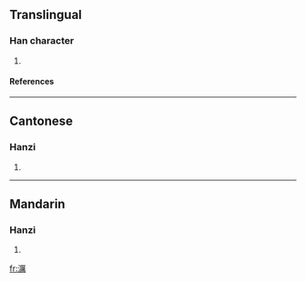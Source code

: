 ==Translingual==
===Han character===
{{Han char|rn=85|rad=水|as=15|sn=18|four=3112<sub>7</sub>|canj=水一廿月 (EMTB)}}
# {{defn|Han|sort=水15}}
====References====
{{Han ref|kx=0658.120|dkj=18569|dj=1068.130|hdz=31767.030|uh=6FFF|ud=28671|bh=EFF2|bd=61426}}

----
==Cantonese==
===Hanzi===
{{yue-hanzi|jyut=|y=lai6}}
# {{defn|Cantonese}}

----
==Mandarin==
===Hanzi===
{{cmn-hanzi|pin=[[lì]] (li4)|wg=li<sup>4</sup>}}
# {{defn|Mandarin}}

[[fr:濿]]